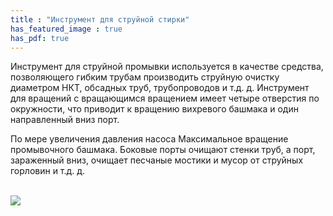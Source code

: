 ```yaml
---
title : "Инструмент для струйной стирки"
has_featured_image : true
has_pdf: true
---
```


Инструмент для струйной промывки используется в качестве средства, позволяющего гибким трубам производить струйную очистку диаметром НКТ, обсадных труб, трубопроводов и т.д. д. Инструмент для вращений с вращающимся вращением имеет четыре отверстия по окружности, что приводит к вращению вихревого башмака и один направленный вниз порт.

По мере увеличения давления насоса Максимальное вращение промывочного башмака. Боковые порты очищают стенки труб, а порт, зараженный вниз, очищает песчаные мостики и мусор от струйных горловин и т.д. д.

<br />
<Image src={image} />